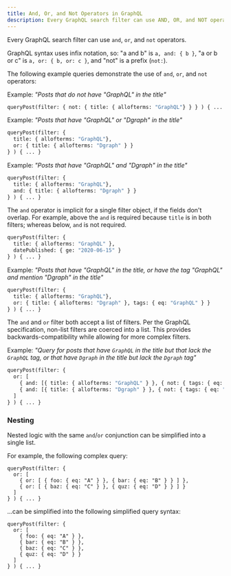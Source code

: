 ```yaml
---
title: And, Or, and Not Operators in GraphQL
description: Every GraphQL search filter can use AND, OR, and NOT operators.
---
```



<DgraphWIP />

Every GraphQL search filter can use `and`, `or`, and `not` operators.

GraphQL syntax uses infix notation, so: "a and b" is `a, and: { b }`, "a or b or
c" is `a, or: { b, or: c }`, and "not" is a prefix (`not:`).

The following example queries demonstrate the use of `and`, `or`, and `not`
operators:

Example: _"Posts that do not have "GraphQL" in the title"_

```graphql
queryPost(filter: { not: { title: { allofterms: "GraphQL"} } } ) { ... }
```

Example: _"Posts that have "GraphQL" or "Dgraph" in the title"_

```graphql
queryPost(filter: {
  title: { allofterms: "GraphQL"},
  or: { title: { allofterms: "Dgraph" } }
} ) { ... }
```

Example: _"Posts that have "GraphQL" and "Dgraph" in the title"_

```graphql
queryPost(filter: {
  title: { allofterms: "GraphQL"},
  and: { title: { allofterms: "Dgraph" } }
} ) { ... }
```

The `and` operator is implicit for a single filter object, if the fields don't
overlap. For example, above the `and` is required because `title` is in both
filters; whereas below, `and` is not required.

```graphql
queryPost(filter: {
  title: { allofterms: "GraphQL" },
  datePublished: { ge: "2020-06-15" }
} ) { ... }
```

Example: _"Posts that have "GraphQL" in the title, or have the tag "GraphQL" and
mention "Dgraph" in the title"_

```graphql
queryPost(filter: {
  title: { allofterms: "GraphQL"},
  or: { title: { allofterms: "Dgraph" }, tags: { eq: "GraphQL" } }
} ) { ... }
```

The `and` and `or` filter both accept a list of filters. Per the GraphQL
specification, non-list filters are coerced into a list. This provides
backwards-compatibility while allowing for more complex filters.

Example: _"Query for posts that have `GraphQL` in the title but that lack the
`GraphQL` tag, or that have `Dgraph` in the title but lack the `Dgraph` tag"_

```graphql
queryPost(filter: {
  or: [
    { and: [{ title: { allofterms: "GraphQL" } }, { not: { tags: { eq: "GraphQL" } } }] }
    { and: [{ title: { allofterms: "Dgraph" } }, { not: { tags: { eq: "Dgraph" } } }] }
  ]
} ) { ... }
```

### Nesting

Nested logic with the same `and`/`or` conjunction can be simplified into a
single list.

For example, the following complex query:

```
queryPost(filter: {
  or: [
    { or: [ { foo: { eq: "A" } }, { bar: { eq: "B" } } ] },
    { or: [ { baz: { eq: "C" } }, { quz: { eq: "D" } } ] }
  ]
} ) { ... }
```

...can be simplified into the following simplified query syntax:

```
queryPost(filter: {
  or: [
    { foo: { eq: "A" } },
    { bar: { eq: "B" } },
    { baz: { eq: "C" } },
    { quz: { eq: "D" } }
  ]
} ) { ... }
```
